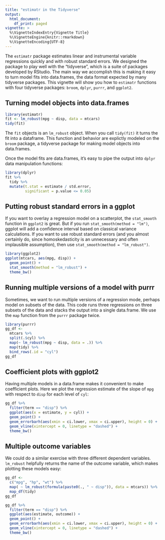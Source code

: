 ```yaml
---
title: "estimatr in the Tidyverse"
output:
  html_document:
    df_print: paged
vignette: >
  %\VignetteIndexEntry{Vignette Title}
  %\VignetteEngine{knitr::rmarkdown}
  %\VignetteEncoding{UTF-8}
---
```



The `estimatr` package estimates linear and instrumental variable regressions quickly and with robust standard errors. We designed the package to play well with the "tidyverse", which is a suite of packages developed by RStudio. The main way we accomplish this is making it easy to turn model fits into data.frames, the data format expected by many tidyverse packages. This vignette will show you how to `estimatr` functions with four tidyverse packages: `broom`, `dplyr`, `purrr`, and `ggplot2`.

## Turning model objects into data.frames

```r
library(estimatr)
fit <- lm_robust(mpg ~ disp, data = mtcars)
tidy(fit)
```

The `fit` objects is an `lm_robust` object. When you call `tidy(fit)` it turns the fit into a dataframe. This function and behavior are explictly modeled on the `broom` package, a tidyverse package for making model objects into data.frames.

Once the model fits are data.frames, it's easy to pipe the output into `dplyr` data manipulation functions:

```r
library(dplyr)
fit %>%
  tidy %>%
  mutate(t.stat = estimate / std.error,
         significant = p.value <= 0.05)

```

## Putting robust standard errors in a ggplot

If you want to overlay a regression model on a scatterplot, the `stat_smooth` function in `ggplot2` is great. But if you run `stat_smooth(method = "lm")`, ggplot will add a confidence interval based on classical variance calculations. If you want to use robust standard errors (and you almost certainly do, since homoskedasticity is an unnecessary and often implausible assumption), then use `stat_smooth(method = "lm_robust")`.

```r
library(ggplot2)
ggplot(mtcars, aes(mpg, disp)) +
  geom_point() +
  stat_smooth(method = "lm_robust") +
  theme_bw()
```

## Running multiple versions of a model with purrr

Sometimes, we want to run multiple versions of a regression mode, perhaps model on subsets of the data. This code runs three regressions on three subsets of the data and stacks the output into a single data.frame. We use the `map` function from the `purrr` package twice.

```r
library(purrr)
gg_df <-
  mtcars %>%
  split(.$cyl) %>%
  map(~ lm_robust(mpg ~ disp, data = .)) %>% 
  map(tidy) %>%
  bind_rows(.id = "cyl")
gg_df
```

## Coefficient plots with ggplot2

Having multiple models in a data.frame makes it convenient to make coefficient plots. Here we plot the regression estimate of the slope of `mpg` with respect to `disp` for each level of `cyl`:

```r
gg_df %>%
  filter(term == "disp") %>%
  ggplot(aes(x = estimate, y = cyl)) +
  geom_point() +
  geom_errorbarh(aes(xmin = ci.lower, xmax = ci.upper), height = 0) +
  geom_vline(xintercept = 0, linetype = "dashed") +
  theme_bw()
```

## Multiple outcome variables
We could do a similar exercise with three different dependent variables. `lm_robust` helpfully returns the name of the outcome variable, which makes plotting these models easy:
```r
gg_df <-
  c("mpg", "hp", "wt") %>%
  map( ~ lm_robust(formula(paste0(., " ~ disp")), data = mtcars)) %>%
  map_df(tidy)
gg_df

gg_df %>%
  filter(term == "disp") %>%
  ggplot(aes(estimate, outcome)) +
  geom_point() +
  geom_errorbarh(aes(xmin = ci.lower, xmax = ci.upper), height = 0) +
  geom_vline(xintercept = 0, linetype = "dashed") +
  theme_bw()
```


